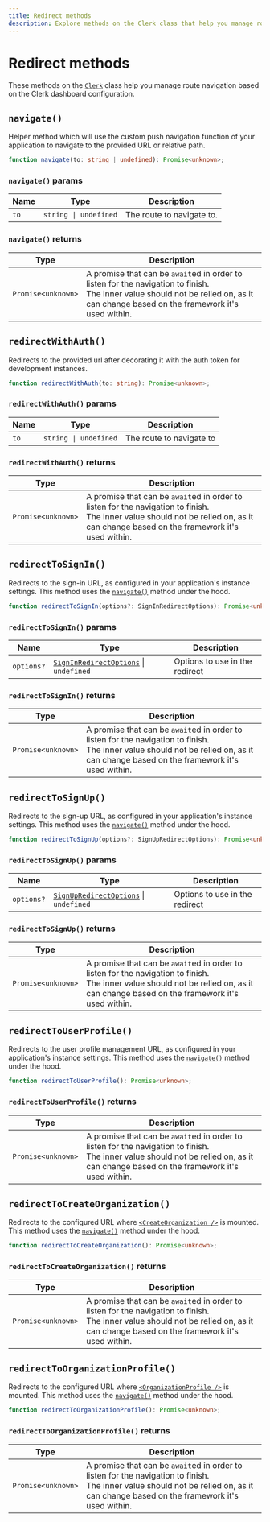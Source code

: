 ```yaml
---
title: Redirect methods
description: Explore methods on the Clerk class that help you manage route navigation based on the Clerk dashboard configuration.
---
```


# Redirect methods

These methods on the [`Clerk`](/docs/references/javascript/clerk/clerk) class help you manage route navigation based on the Clerk dashboard configuration.

## `navigate()`

Helper method which will use the custom push navigation function of your application to navigate to the provided URL or relative path.

```typescript
function navigate(to: string | undefined): Promise<unknown>;
```

### `navigate()` params

| Name | Type | Description |
| --- | --- | --- |
| `to` | `string \| undefined` | The route to navigate to. |

### `navigate()` returns

| Type | Description |
| --- | --- |
| `Promise<unknown>` | A promise that can be `await`ed in order to listen for the navigation to finish.<br/>The inner value should not be relied on, as it can change based on the framework it's used within. |

## `redirectWithAuth()`

Redirects to the provided url after decorating it with the auth token for development instances.

```typescript
function redirectWithAuth(to: string): Promise<unknown>;
```

### `redirectWithAuth()` params

| Name | Type | Description |
| --- | --- | --- |
| `to` | `string \| undefined` | The route to navigate to |

### `redirectWithAuth()` returns

| Type | Description |
| --- | --- |
| `Promise<unknown>` | A promise that can be `await`ed in order to listen for the navigation to finish.<br/>The inner value should not be relied on, as it can change based on the framework it's used within. |

## `redirectToSignIn()`

Redirects to the sign-in URL, as configured in your application's instance settings. This method uses the [`navigate()`](#navigate) method under the hood.

```typescript
function redirectToSignIn(options?: SignInRedirectOptions): Promise<unknown>;
```

### `redirectToSignIn()` params

| Name | Type | Description |
| --- | --- | --- |
| `options?` | [`SignInRedirectOptions`](/docs/references/javascript/types/sign-in-redirect-options) \| `undefined` | Options to use in the redirect |

### `redirectToSignIn()` returns

| Type | Description |
| --- | --- |
| `Promise<unknown>` | A promise that can be `await`ed in order to listen for the navigation to finish.<br/>The inner value should not be relied on, as it can change based on the framework it's used within. |

## `redirectToSignUp()`

Redirects to the sign-up URL, as configured in your application's instance settings. This method uses the [`navigate()`](#navigate) method under the hood.

```typescript
function redirectToSignUp(options?: SignUpRedirectOptions): Promise<unknown>;
```

### `redirectToSignUp()` params

| Name | Type | Description |
| --- | --- | --- |
| `options?` | [`SignUpRedirectOptions`](/docs/references/javascript/types/sign-up-redirect-options) \| `undefined` | Options to use in the redirect |

### `redirectToSignUp()` returns

| Type | Description |
| --- | --- |
| `Promise<unknown>` | A promise that can be `await`ed in order to listen for the navigation to finish.<br/>The inner value should not be relied on, as it can change based on the framework it's used within. |

## `redirectToUserProfile()`

Redirects to the user profile management URL, as configured in your application's instance settings. This method uses the [`navigate()`](#navigate) method under the hood.

```typescript
function redirectToUserProfile(): Promise<unknown>;
```

### `redirectToUserProfile()` returns

| Type | Description |
| --- | --- |
| `Promise<unknown>` | A promise that can be `await`ed in order to listen for the navigation to finish.<br/>The inner value should not be relied on, as it can change based on the framework it's used within. |

## `redirectToCreateOrganization()`

Redirects to the configured URL where [`<CreateOrganization />`](/docs/references/javascript/clerk/create-organization) is mounted. This method uses the [`navigate()`](#navigate) method under the hood.

```typescript
function redirectToCreateOrganization(): Promise<unknown>;
```

### `redirectToCreateOrganization()` returns

| Type | Description |
| --- | --- |
| `Promise<unknown>` | A promise that can be `await`ed in order to listen for the navigation to finish.<br/>The inner value should not be relied on, as it can change based on the framework it's used within. |

## `redirectToOrganizationProfile()`

Redirects to the configured URL where [`<OrganizationProfile />`](/docs/references/javascript/clerk/organization-profile) is mounted. This method uses the [`navigate()`](#navigate) method under the hood.

```typescript
function redirectToOrganizationProfile(): Promise<unknown>;
```

### `redirectToOrganizationProfile()` returns

| Type | Description |
| --- | --- |
| `Promise<unknown>` | A promise that can be `await`ed in order to listen for the navigation to finish.<br/>The inner value should not be relied on, as it can change based on the framework it's used within. |
